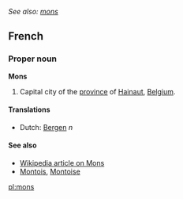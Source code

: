 ''See also: [[mons]]''
==French==
===Proper noun===
'''Mons'''

#Capital city of the [[province]] of [[Hainaut]], [[Belgium]].

====Translations====
*Dutch: [[Bergen]] ''n''

====See also====
*[[w:Mons|Wikipedia article on Mons]]
*[[Montois]], [[Montoise]]

[[pl:mons]]